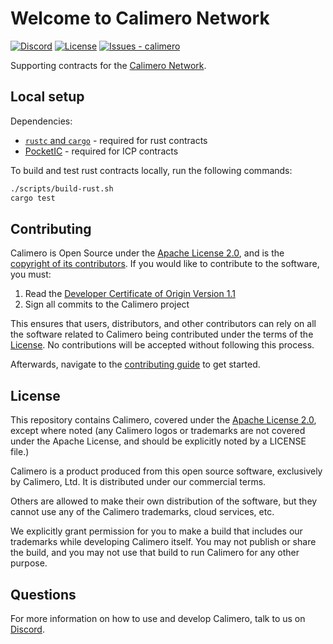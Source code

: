 # Welcome to Calimero Network

[![Discord](https://dcbadge.vercel.app/api/server/wZRC73DVpU?style=flat&theme=default-inverted)](https://discord.gg/wZRC73DVpU)
[![License](https://img.shields.io/badge/License-Apache--2.0-blue)](#license)
[![Issues - calimero](https://img.shields.io/github/issues/calimero-network/contracts)](https://github.com/calimero-network/contracts/issues)

Supporting contracts for the [Calimero Network](https://github.com/calimero-network/core).

## Local setup

Dependencies:
- [`rustc` and `cargo`](https://www.rust-lang.org/tools/install) - required for rust contracts
- [PocketIC](https://github.com/dfinity/pocketic) - required for ICP contracts

To build and test rust contracts locally, run the following commands:

```bash
./scripts/build-rust.sh
cargo test
```

## Contributing

Calimero is Open Source under the [Apache License 2.0](LICENSE), and is the
[copyright of its contributors](NOTICE). If you would like to contribute to the
software, you must:

1. Read the
   [Developer Certificate of Origin Version 1.1](https://developercertificate.org/)
2. Sign all commits to the Calimero project

This ensures that users, distributors, and other contributors can rely on all
the software related to Calimero being contributed under the terms of the
[License](LICENSE). No contributions will be accepted without following this
process.

Afterwards, navigate to the [contributing guide](CONTRIBUTING.md) to get
started.

## License

This repository contains Calimero, covered under the
[Apache License 2.0](LICENSE), except where noted (any Calimero logos or
trademarks are not covered under the Apache License, and should be explicitly
noted by a LICENSE file.)

Calimero is a product produced from this open source software, exclusively by
Calimero, Ltd. It is distributed under our commercial terms.

Others are allowed to make their own distribution of the software, but they
cannot use any of the Calimero trademarks, cloud services, etc.

We explicitly grant permission for you to make a build that includes our
trademarks while developing Calimero itself. You may not publish or share the
build, and you may not use that build to run Calimero for any other purpose.

## Questions

For more information on how to use and develop Calimero, talk to us on
[Discord](https://discord.gg/wZRC73DVpU).
